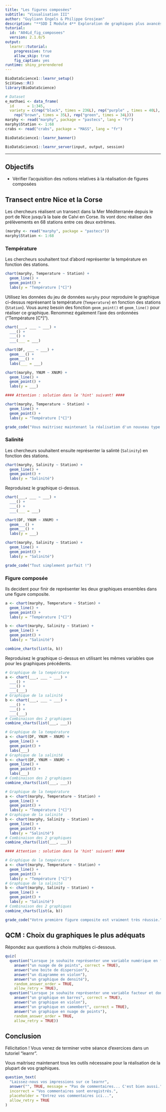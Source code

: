 ```yaml
---
title: "Les figures composées"
subtitle: "Visualisation III"
author: "Guyliann Engels & Philippe Grosjean"
description: "**SDD I Module 4** Exploration de graphiques plus avancés dans R."
tutorial:
  id: "A04Ld_fig_composees"
  version: 2.1.0/5
output:
  learnr::tutorial:
    progressive: true
    allow_skip: true
    fig_caption: yes
runtime: shiny_prerendered
---
```


```r
BioDataScience1::learnr_setup()
SciViews::R()
library(BioDataScience)

# Dataset
e_mathaei <- data_frame(
  id      = 1:345,
  variety = c(rep("black", times = 236L), rep("purple" , times = 40L),
    rep("brown", times = 35L), rep("green", times = 34L)))
marphy <- read("marphy", package = "pastecs", lang = "fr")
marphy$Station <- 1:68
crabs <- read("crabs", package = "MASS", lang = "fr")
```

```r
BioDataScience1::learnr_banner()
```

```r
BioDataScience1::learnr_server(input, output, session)
```

------------------------------------------------------------------------

## Objectifs

-   Vérifier l'acquisition des notions relatives à la réalisation de figures composées

## Transect entre Nice et la Corse

Les chercheurs réalisent un transect dans la Mer Méditerranée depuis le port de Nice jusqu'à la baie de Calvi en Corse. Ils vont donc réaliser des prélèvements en 68 stations entre ces deux extrêmes.

```r
(marphy <- read("marphy", package = "pastecs"))
marphy$Station <- 1:68
```

### Température

Les chercheurs souhaitent tout d'abord représenter la température en fonction des stations.

```r
chart(marphy, Temperature ~ Station) +
  geom_line() +
  geom_point() +
  labs(y = "Température [°C]")
```

Utilisez les données du jeu de données `marphy` pour reproduire le graphique ci-dessus représenant la température (`Temperature`) en fonction des stations (`Station`). Vous aurez besoin des fonction `geom_point()` et `geom_line()` pour réaliser ce graphique. Renommez également l'axe des ordonnées ("Température [C°]").

```r
chart(___, ___ ~ ___) +
  ___() +
  ___() +
  ___(___ = ___)
```

```r
chart(DF, ___ ~ ___) +
  geom___() +
  geom___() +
  labs(___ = ___)
```

```r
chart(marphy, YNUM ~ XNUM) +
  geom_line() +
  geom_point() +
  labs(y = ___)

#### Attention : solution dans le 'hint' suivant! ####
```

```r
chart(marphy, Temperature ~ Station) +
  geom_line() +
  geom_point() +
  labs(y = "Température [°C]")
```

```r
grade_code("Vous maitrisez maintenant la réalisation d'un nouveau type de graphique.")
```

### Salinité

Les chercheurs souhaitent ensuite représenter la salinté (`Salinity`) en fonction des stations.

```r
chart(marphy, Salinity ~ Station) +
  geom_line() +
  geom_point() +
  labs(y = "Salinité")
```

Reproduisez le graphique ci-dessus.

```r
chart(___, ___ ~ ___) +
  ___() +
  ___() +
  ___(___ = ___)
```

```r
chart(DF, YNUM ~ XNUM) +
  geom___() +
  geom___() +
  labs(y = ___)
```

```r
chart(marphy, Salinity ~ Station) +
  geom_line() +
  geom_point() +
  labs(y = "Salinité")
```

```r
grade_code("Tout simplement parfait !")
```

### Figure composée

Ils decident pour finir de représenter les deux graphiques ensembles dans une figure composite.

```r
a <- chart(marphy, Temperature ~ Station) +
  geom_line() +
  geom_point() +
  labs(y = "Température [°C]")

b <- chart(marphy, Salinity ~ Station) +
  geom_line() +
  geom_point() +
  labs(y = "Salinité")

combine_charts(list(a, b))
```

Reproduisez le graphique ci-dessus en utilisant les mêmes variables que pour les graphiques précédents.

```r
# Graphique de la température 
a <- chart(___, ___ ~ ___) +
  ___() +
  ___() +
  ___(___)
# Graphique de la salinité
b <- chart(___, ___ ~ ___) +
  ___() +
  ___() +
  ___(___)
# Combinaison des 2 graphiques
combine_charts(list(___, ___))

```

```r
# Graphique de la température 
a <- chart(DF, YNUM ~ XNUM) +
  geom_line() +
  geom_point() +
  labs(___)
# Graphique de la salinité
b <- chart(DF, YNUM ~ XNUM) +
  geom_line() +
  geom_point() +
  labs(___)
# Combinaison des 2 graphiques
combine_charts(list(___, ___))
```

```r
# Graphique de la température 
a <- chart(marphy, Temperature ~ Station) +
  geom_line() +
  geom_point() +
  labs(y = "Température [°C]")
# Graphique de la salinité
b <- chart(marphy, Salinity ~ Station) +
  geom_line() +
  geom_point() +
  labs(y = "Salinité")
# Combinaison des 2 graphiques
combine_charts(list(___, ___))

#### Attention : solution dans le 'hint' suivant! ####
```

```r
# Graphique de la température 
a <- chart(marphy, Temperature ~ Station) +
  geom_line() +
  geom_point() +
  labs(y = "Température [°C]")
# Graphique de la salinité
b <- chart(marphy, Salinity ~ Station) +
  geom_line() +
  geom_point() +
  labs(y = "Salinité")
# Combinaison des 2 graphiques
combine_charts(list(a, b))
```

```r
grade_code("Votre première figure composite est vraiment très réussie.")
```

## QCM : Choix du graphiques le plus adéquats

Répondez aux questions à choix multiples ci-dessous.

```r
quiz(
  question("Lorsque je souhaite représenter une variable numérique en fonction d'une seconde variable numérique, j'utilise",
    answer("un nuage de de points", correct = TRUE),
    answer("une boite de dispersion"),
    answer("un diagramme en violon"),
    answer("un graphique de densité"),
    random_answer_order = TRUE,
    allow_retry = TRUE),
  question("Lorsque je souhaite représenter une variable facteur et donc d'en faire son dénombrement j'utilise",
    answer("un graphique en barres", correct = TRUE),
    answer("un graphique en violon"),
    answer("un graphique en camembert", correct = TRUE),
    answer("un graphique en nuage de points"),
    random_answer_order = TRUE,
    allow_retry = TRUE))
```

## Conclusion

Félicitation ! Vous venez de terminer votre séance d'exercices dans un tutoriel "learnr".

Vous maitrisez maintenant tous les outils nécessaire pour la réalisation de la plupart de vos graphiques.

```r
question_text(
  "Laissez-nous vos impressions sur ce learnr",
  answer("", TRUE, message = "Pas de commentaires... C'est bien aussi."),
  incorrect = "Vos commentaires sont enregistrés.",
  placeholder = "Entrez vos commentaires ici...",
  allow_retry = TRUE
)
```
